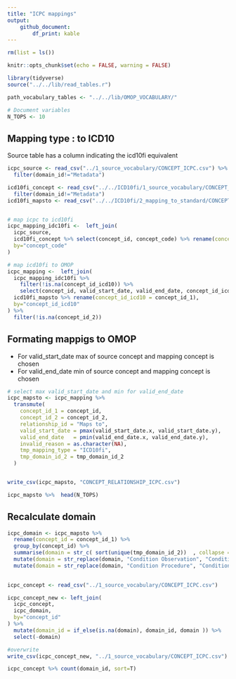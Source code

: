 ```yaml
---
title: "ICPC mappings"
output: 
    github_document:
        df_print: kable
---
```


```r
rm(list = ls())

knitr::opts_chunk$set(echo = FALSE, warning = FALSE)

library(tidyverse)
source("../../lib/read_tables.r")

path_vocabulary_tables <- "../../lib/OMOP_VOCABULARY/"

# Document variables 
N_TOPS <- 10
```

## Mapping type : to ICD10 

Source table has a column indicating the icd10fi equivalent 

```r
icpc_source <- read_csv("../1_source_vocabulary/CONCEPT_ICPC.csv") %>% 
  filter(domain_id!="Metadata")
```

```r
icd10fi_concept <- read_csv("../../ICD10fi/1_source_vocabulary/CONCEPT_ICD10fi.csv") %>% 
  filter(domain_id!="Metadata")
icd10fi_mapsto <- read_csv("../../ICD10fi/2_mapping_to_standard/CONCEPT_RELATIONSHIP_ICD10fi.csv")


# map icpc to icd10fi 
icpc_mapping_idc10fi <-  left_join(
  icpc_source, 
  icd10fi_concept %>% select(concept_id, concept_code) %>% rename(concept_id_icd10 = concept_id), 
  by="concept_code"
)
```


```r
# map icd10fi to OMOP
icpc_mapping <-  left_join(
  icpc_mapping_idc10fi %>% 
    filter(!is.na(concept_id_icd10)) %>% 
    select(concept_id, valid_start_date, valid_end_date, concept_id_icd10), 
  icd10fi_mapsto %>% rename(concept_id_icd10 = concept_id_1), 
  by="concept_id_icd10"
) %>% 
  filter(!is.na(concept_id_2))
```


## Formating mappigs to OMOP


- For valid_start_date max of source concept and mapping concept is chosen 
- For valid_end_date min of source concept and mapping concept is chosen 


```r

# select max valid_start_date and min for valid_end_date 
icpc_mapsto <- icpc_mapping %>% 
  transmute(
    concept_id_1 = concept_id,
    concept_id_2 = concept_id_2,
    relationship_id = "Maps to",
    valid_start_date = pmax(valid_start_date.x, valid_start_date.y), 
    valid_end_date   = pmin(valid_end_date.x, valid_end_date.y), 
    invalid_reason = as.character(NA), 
    tmp_mapping_type = "ICD10fi", 
    tmp_domain_id_2 = tmp_domain_id_2   
  )


write_csv(icpc_mapsto, "CONCEPT_RELATIONSHIP_ICPC.csv")

icpc_mapsto %>%  head(N_TOPS)

```




## Recalculate domain 
```r
icpc_domain <- icpc_mapsto %>% 
  rename(concept_id = concept_id_1) %>% 
  group_by(concept_id) %>% 
  summarise(domain = str_c( sort(unique(tmp_domain_id_2))  , collapse = " "), .groups="drop") %>% 
  mutate(domain = str_replace(domain, "Condition Observation", "Condition/Obs" )) %>% 
  mutate(domain = str_replace(domain, "Condition Procedure", "Condition/Procedure" ))
  
```

```r
icpc_concept <- read_csv("../1_source_vocabulary/CONCEPT_ICPC.csv")

icpc_concept_new <- left_join(
  icpc_concept, 
  icpc_domain, 
  by="concept_id"
) %>% 
  mutate(domain_id = if_else(is.na(domain), domain_id, domain )) %>%
  select(-domain)

#overwrite
write_csv(icpc_concept_new, "../1_source_vocabulary/CONCEPT_ICPC.csv")

```

```r
icpc_concept %>% count(domain_id, sort=T)
```
























